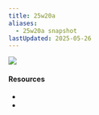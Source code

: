 ```yaml
---
title: 25w20a
aliases:
  - 25w20a snapshot
lastUpdated: 2025-05-26
---
```



![](https://www.minecraft.net/content/dam/minecraftnet/games/minecraft/screenshots/25w20a_1170x500.jpg)

#### Resources

- <Wiki src="https://minecraft.wiki/w/Java_Edition_25w20a" />
- <Blog path="minecraft-snapshot-25w20a" />
